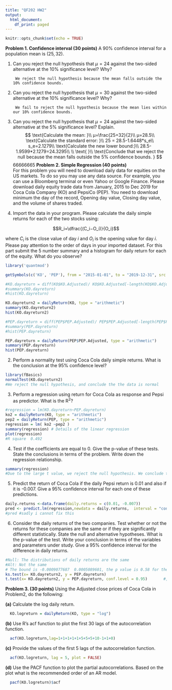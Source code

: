 ---
title: "QF202 HW2"
output:
  html_document:
    df_print: paged
---

```{r setup, include=FALSE}
knitr::opts_chunk$set(echo = TRUE)
```

**Problem 1. Confidence interval (30 points)** A 90% confidence interval for a population mean is $(25, 32)$.

1. Can you reject the null hypothesis that $μ= 24$ against the two-sided alternative at the 10% significance level? Why?

        We reject the null hypothesis because the mean falls outside the 10% confidence bounds.

2. Can you reject the null hypothesis that $μ= 30$ against the two-sided alternative at the 10% significance level? Why?
        
        We fail to reject the null hypothesis because the mean lies within our 10% confidence bounds.

3. Can you reject the null hypothesis that $μ= 24$ against the two-sided alternative at the 5% significance level? Explain.
$$
\text{Calculate the mean: }\\
μ=\frac{25+32}{2}\\
μ=28.5\\
\text{Calculate the standard error: }\\
25 = 28.5-1.6448*s_e\\
s_e=2.1279\\
\text{Calculate the new lower bound:}\\
28.5-1.9599*2.1279=24.3295\\
\\
\text{ }\\
\text{Conclude that we reject the null because the mean falls outside the 5% confidence bounds. }
$$
66666665
**Problem 2. Simple Regression (40 points)**  
For this problem you will need to download daily data for equities on the US markets. To do so you may use any data source. For example, you can use a Bloomberg terminal or even Yahoo or Google Finance. Please download daily equity trade data from January, 2015 to Dec 2019 for Coca Cola Company (KO) and PepsiCo (PEP). You need to download minimum the day of the record, Opening day value, Closing day value, and the volume of shares traded.

  1. Import the data in your program. Please calculate the daily simple returns for each of the two stocks using:
  
$$R_i=\dfrac{(C_i−O_i)}{O_i}$$

where $C_i$ is the close value of day $i$ and $O_i$ is the opening value for day $i$. Please pay  attention to the order of days in your imported dataset. For this     part submit the 5 number summary and a histogram for daily return for each of the equity. What do you observe?  

```{r}

library('quantmod')

getSymbols(c('KO', 'PEP'), from = "2015-01-01", to = "2019-12-31", src = "yahoo")

#KO.dayreturn = diff(KO$KO.Adjusted)/ KO$KO.Adjusted[-length(KO$KO.Adjusted)]
#summary(KO.dayreturn)
#hist(KO.dayreturn)

KO.dayreturn2 = dailyReturn(KO, type = "arithmetic")
summary(KO.dayreturn2)
hist(KO.dayreturn2)

#PEP.dayreturn = diff(PEP$PEP.Adjusted)/ PEP$PEP.Adjusted[-length(PEP$PEP.Adjusted)]
#summary(PEP.dayreturn)
#hist(PEP.dayreturn)

PEP.dayreturn = dailyReturn(PEP$PEP.Adjusted, type = "arithmetic")
summary(PEP.dayreturn)
hist(PEP.dayreturn)
```
    
  2. Perform a normality test using Coca Cola daily simple returns. What is the conclusion at the 95% confidence level?

```{r}
library(fBasics)
normalTest(KO.dayreturn2)
#We reject the null hypothesis, and conclude the the data is normal
```

  3. Perform a regression using return for Coca Cola as response and Pepsi as predictor. What is the R^2^? 
```{r}


#regression = lm(KO.dayreturn~PEP.dayreturn)
ko2 = dailyReturn(KO, type = "arithmetic")
pep2 = dailyReturn(PEP, type = "arithmetic")
regression = lm( ko2 ~pep2 )
summary(regression) # Details of the linear regression
plot(regression)
#R square  0.492

```
  
  4. Test if the coefficients are equal to 0. Give the p-value of these tests. State the conclusions in terms of the problem. Write down the regression relationship.
```{r}
summary(regression)
#Due to the large t value, we reject the null hypothesis. We conclude there is not relationship between KO and PEP 2.493e-05*6.889e-01(PEP)
```
  5. Predict the return of Coca Cola if the daily Pepsi return is 0.01 and also if it is -0.007. Give a 95% confidence interval for each one of these predictions.
```{r}


daily.returns <-data.frame(daily.returns = c(0.01, -0.007))
pred <- predict.lm(regression,newdata = daily.returns,  interval = "confidence")
#pred #sadly i cannot fix this
```
  6. Consider the daily returns of the two companies. Test whether or not the returns for these companies are the same or if they are significantly different statistically. State the null and alternative hypotheses. What is the p-value of the test. Write your conclusion in terms of the variables and parameters under study. Give a 95% confidence interval for the difference in daily returns.
```{r}
#Null: The distributions of daily returns are the same
#Alt: Not the same
# The bound is -0.0009077687  0.0005089601, the p value is 0.58 for the t.test and .61 for KS test, both show that we fail to reject the null, the means are the same.
ks.test(x= KO.dayreturn2, y = PEP.dayreturn)
t.test(x= KO.dayreturn2, y = PEP.dayreturn, conf.level = 0.95)       #, mu = mean(KO.dayreturn2) - mean(PEP.dayreturn))


```

  
**Problem 3.  (30 points)** Using the Adjusted close prices of Coca Cola in Problem2, do the following:

  **(a)** Calculate the log daily return.
```{r}
  KO.logreturn = dailyReturn(KO, type = "log")
```
  
  **(b)** Use R’s acf function to plot the first 30 lags of the autocorrelation function.
```{r}
  acf(KO.logreturn,lag=1+1+1+1+1+5+5+5+10-1+1+0)
```
  **(c)** Provide the values of the first 5 lags of the autocorrelation function.
```{r}
  acf(KO.logreturn, lag = 5, plot = FALSE)
```
  **(d)** Use the PACF function to plot the partial autocorrelations. Based on the plot what is the recommended order of an AR model.
```{r}
  pacf(KO.logreturn)$acf
```
  
  
  
  
  
